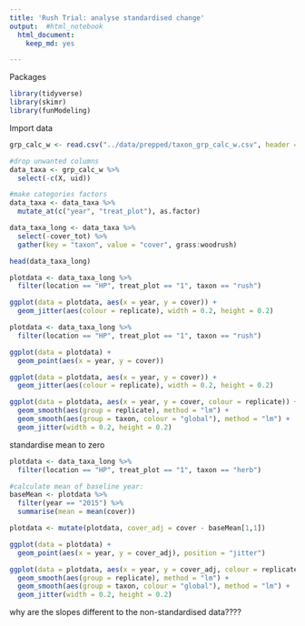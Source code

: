 ```yaml
---
title: 'Rush Trial: analyse standardised change'
output:  #html_notebook
  html_document:
    keep_md: yes

---
```


Packages
```r
library(tidyverse)
library(skimr)
library(funModeling)
```

Import data
```r
grp_calc_w <- read.csv("../data/prepped/taxon_grp_calc_w.csv", header = TRUE)
```

```r
#drop unwanted columns
data_taxa <- grp_calc_w %>% 
  select(-c(X, uid)) 

#make categories factors
data_taxa <- data_taxa %>% 
  mutate_at(c("year", "treat_plot"), as.factor)

data_taxa_long <- data_taxa %>% 
  select(-cover_tot) %>% 
  gather(key = "taxon", value = "cover", grass:woodrush) 

head(data_taxa_long)

```

```r
plotdata <- data_taxa_long %>% 
  filter(location == "HP", treat_plot == "1", taxon == "rush")

ggplot(data = plotdata, aes(x = year, y = cover)) +
  geom_jitter(aes(colour = replicate), width = 0.2, height = 0.2)
```


```r
plotdata <- data_taxa_long %>% 
  filter(location == "HP", treat_plot == "1", taxon == "rush")

ggplot(data = plotdata) +
  geom_point(aes(x = year, y = cover))

ggplot(data = plotdata, aes(x = year, y = cover)) +
  geom_jitter(aes(colour = replicate), width = 0.2, height = 0.2)

ggplot(data = plotdata, aes(x = year, y = cover, colour = replicate)) +
  geom_smooth(aes(group = replicate), method = "lm") +
  geom_smooth(aes(group = taxon, colour = "global"), method = "lm") +
  geom_jitter(width = 0.2, height = 0.2) 
```


standardise mean to zero
```r
plotdata <- data_taxa_long %>% 
  filter(location == "HP", treat_plot == "1", taxon == "herb")

#calculate mean of baseline year: 
baseMean <- plotdata %>% 
  filter(year == "2015") %>% 
  summarise(mean = mean(cover))  

plotdata <- mutate(plotdata, cover_adj = cover - baseMean[1,1])

ggplot(data = plotdata) +
  geom_point(aes(x = year, y = cover_adj), position = "jitter")

ggplot(data = plotdata, aes(x = year, y = cover_adj, colour = replicate)) +
  geom_smooth(aes(group = replicate), method = "lm") +
  geom_smooth(aes(group = taxon, colour = "global"), method = "lm") +
  geom_jitter(width = 0.2, height = 0.2) 
```

why are the slopes different to the non-standardised data????

